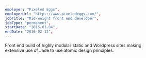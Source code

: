 ```yaml
---
employer: "Pixeled Eggs",
employerUrl: "https://www.pixeledeggs.com/",
jobTitle: "Mid-weight front end developer",
jobType: "permanent",
startDate: "2016-01-04",
endDate: "2016-02-12",
---
```


Front end build of highly modular static and Wordpress sites making extensive use of Jade to use atomic design principles.
